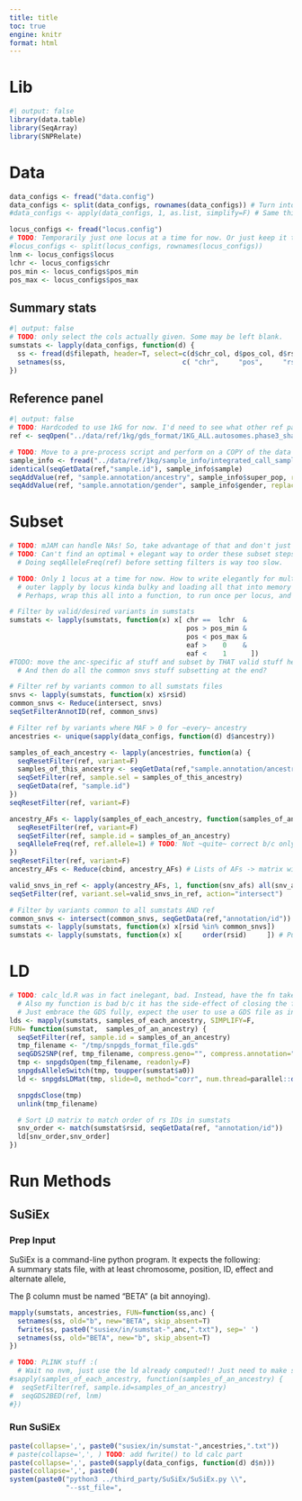 ```yaml
---
title: title
toc: true
engine: knitr
format: html
---
```


# Lib
```r
#| output: false
library(data.table)
library(SeqArray)
library(SNPRelate)
```

# Data
```r
data_configs <- fread("data.config")
data_configs <- split(data_configs, rownames(data_configs)) # Turn into list of the rows
#data_configs <- apply(data_configs, 1, as.list, simplify=F) # Same thing but uglier

locus_configs <- fread("locus.config")
# TODO: Temporarily just one locus at a time for now. Or just keep it this way but run the script multiple times? __No__, because then would be loading the data multiple times.
#locus_configs <- split(locus_configs, rownames(locus_configs))
lnm <- locus_configs$locus
lchr <- locus_configs$chr
pos_min <- locus_configs$pos_min
pos_max <- locus_configs$pos_max
```
## Summary stats
```r
#| output: false
# TODO: only select the cols actually given. Some may be left blank.
sumstats <- lapply(data_configs, function(d) {
  ss <- fread(d$filepath, header=T, select=c(d$chr_col, d$pos_col, d$rsid_col, d$other_allele_col, d$effect_allele_col, d$eaf_col, d$b_col, d$se_col, d$p_col))
  setnames(ss,                             c( "chr",     "pos",     "rsid",     "a0",                "a1",               "eaf",     "b",     "se",     "p"   ))
})
```
## Reference panel
```r
#| output: false
# TODO: Hardcoded to use 1kG for now. I'd need to see what other ref panels look like to generalize.
ref <- seqOpen("../data/ref/1kg/gds_format/1KG_ALL.autosomes.phase3_shapeit2_mvncall_integrated_v5a.20130502.genotypes.gds", readonly=F, allow.duplicate=T)

# TODO: Move to a pre-process script and perform on a COPY of the data and store s/where. Annoying, but the "data/" dir should really remain untouched. Should be able to look in there and take md5sums and be confident e/t in there is raw.
sample_info <- fread("../data/ref/1kg/sample_info/integrated_call_samples_v3.20130502.ALL.panel")
identical(seqGetData(ref,"sample.id"), sample_info$sample)
seqAddValue(ref, "sample.annotation/ancestry", sample_info$super_pop, replace=T)
seqAddValue(ref, "sample.annotation/gender", sample_info$gender, replace=T)
```

# Subset
```r
# TODO: mJAM can handle NAs! So, take advantage of that and don't just subset for all methods...
# TODO: Can't find an optimal + elegant way to order these subset steps.
  # Doing seqAlleleFreq(ref) before setting filters is way too slow.

# TODO: Only 1 locus at a time for now. How to write elegantly for multiple? (Probably) Not nested lapply's and "sumstatss".
  # outer lapply by locus kinda bulky and loading all that into memory hurts.
  # Perhaps, wrap this all into a function, to run once per locus, and then loop over that.

# Filter by valid/desired variants in sumstats
sumstats <- lapply(sumstats, function(x) x[ chr ==  lchr  &
                                            pos > pos_min &
                                            pos < pos_max &
                                            eaf >    0    &
                                            eaf <    1      ])
#TODO: move the anc-specific af stuff and subset by THAT valid stuff here,
  # And then do all the common snvs stuff subsetting at the end?

# Filter ref by variants common to all sumstats files
snvs <- lapply(sumstats, function(x) x$rsid)
common_snvs <- Reduce(intersect, snvs)
seqSetFilterAnnotID(ref, common_snvs)

# Filter ref by variants where MAF > 0 for ~every~ ancestry
ancestries <- unique(sapply(data_configs, function(d) d$ancestry))

samples_of_each_ancestry <- lapply(ancestries, function(a) {
  seqResetFilter(ref, variant=F)
  samples_of_this_ancestry <- seqGetData(ref,"sample.annotation/ancestry") == a
  seqSetFilter(ref, sample.sel = samples_of_this_ancestry)
  seqGetData(ref, "sample.id")
})
seqResetFilter(ref, variant=F)

ancestry_AFs <- lapply(samples_of_each_ancestry, function(samples_of_an_ancestry) {
  seqResetFilter(ref, variant=F)
  seqSetFilter(ref, sample.id = samples_of_an_ancestry)
  seqAlleleFreq(ref, ref.allele=1) # TODO: Not ~quite~ correct b/c only the first allele of multi-allelic variants get considered
})
seqResetFilter(ref, variant=F)
ancestry_AFs <- Reduce(cbind, ancestry_AFs) # Lists of AFs -> matrix with snv rows, ancestry cols

valid_snvs_in_ref <- apply(ancestry_AFs, 1, function(snv_afs) all(snv_afs>0 & snv_afs<1))
seqSetFilter(ref, variant.sel=valid_snvs_in_ref, action="intersect")

# Filter by variants common to all sumstats AND ref
common_snvs <- intersect(common_snvs, seqGetData(ref,"annotation/id"))
sumstats <- lapply(sumstats, function(x) x[rsid %in% common_snvs])
sumstats <- lapply(sumstats, function(x) x[     order(rsid)     ]) # Put all sumstats same order, by rs id.
```

# LD
```r
# TODO: calc_ld.R was in fact inelegant, bad. Instead, have the fn take a gds pointer and assume the filters you want are already applied.
  # Also my function is bad b/c it has the side-effect of closing the file.
  # Just embrace the GDS fully, expect the user to use a GDS file as input, and rewrite the fn to expect a pointer to a GDS file.
lds <- mapply(sumstats, samples_of_each_ancestry, SIMPLIFY=F,
FUN= function(sumstat,  samples_of_an_ancestry) {
  seqSetFilter(ref, sample.id = samples_of_an_ancestry)
  tmp_filename <- "/tmp/snpgds_format_file.gds"
  seqGDS2SNP(ref, tmp_filename, compress.geno="", compress.annotation="")
  tmp <- snpgdsOpen(tmp_filename, readonly=F)
  snpgdsAlleleSwitch(tmp, toupper(sumstat$a0))
  ld <- snpgdsLDMat(tmp, slide=0, method="corr", num.thread=parallel::detectCores())$LD

  snpgdsClose(tmp)
  unlink(tmp_filename)

  # Sort LD matrix to match order of rs IDs in sumstats
  snv_order <- match(sumstat$rsid, seqGetData(ref, "annotation/id"))
  ld[snv_order,snv_order]
})
```


# Run Methods
## SuSiEx
### Prep Input
SuSiEx is a command-line python program. It expects the following: \
A summary stats file, with at least chromosome, position, ID, effect and alternate allele, <TODO> \

The β column must be named "BETA" (a bit annoying).
```r
mapply(sumstats, ancestries, FUN=function(ss,anc) {
  setnames(ss, old="b", new="BETA", skip_absent=T)
  fwrite(ss, paste0("susiex/in/sumstat-",anc,".txt"), sep=' ')
  setnames(ss, old="BETA", new="b", skip_absent=T)
})
```

```r
# TODO: PLINK stuff :(
  # Wait no nvm, just use the ld already computed!! Just need to make sure it mostly agrees w/ what PLINK outputs.
#sapply(samples_of_each_ancestry, function(samples_of_an_ancestry) {
#  seqSetFilter(ref, sample.id=samples_of_an_ancestry)
#  seqGDS2BED(ref, lnm) 
#})
```

### Run SuSiEx
```r
paste(collapse=',', paste0("susiex/in/sumstat-",ancestries,".txt"))
# paste(collapse=',', ) TODO: add fwrite() to ld calc part
paste(collapse=',', paste0(sapply(data_configs, function(d) d$n)))
paste(collapse=',', paste0(
system(paste0("python3 ../third_party/SuSiEx/SuSiEx.py \\",
              "--sst_file=",
```
